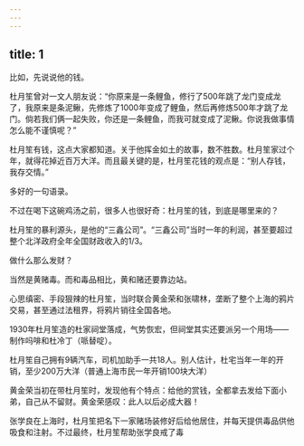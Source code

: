 ```yaml
---
---
---
```

title: 1
---



比如，先说说他的钱。

杜月笙曾对一文人朋友说：“你原来是一条鲤鱼，修行了500年跳了龙门变成龙了，我原来是条泥鳅，先修炼了1000年变成了鲤鱼，然后再修炼500年才跳了龙门。倘若我们俩一起失败，你还是一条鲤鱼，而我可就变成了泥鳅。你说我做事情怎么能不谨慎呢？”



杜月笙有钱，这点大家都知道。关于他挥金如土的故事，数不胜数。杜月笙家过个年，就得花掉近百万大洋。而且最关键的是，杜月笙花钱的观点是：“别人存钱，我存交情。”

多好的一句语录。

不过在喝下这碗鸡汤之前，很多人也很好奇：杜月笙的钱，到底是哪里来的？

杜月笙的暴利源头，是他的“三鑫公司”。“三鑫公司”当时一年的利润，甚至要超过整个北洋政府全年全国财政收入的1/3。

做什么那么发财？

当然是黄赌毒。而和毒品相比，黄和赌还要靠边站。

心思缜密、手段狠辣的杜月笙，当时联合黄金荣和张啸林，垄断了整个上海的鸦片交易，甚至通过法租界，将鸦片销往全国各地。

1930年杜月笙造的杜家祠堂落成，气势恢宏，但祠堂其实还要派另一个用场——制作吗啡和杜冷丁（哌替啶）。

杜月笙自己拥有9辆汽车，司机加助手一共18人。别人估计，杜宅当年一年的开销，至少200万大洋（普通上海市民一年开销100块大洋）



黄金荣当初在带杜月笙时，发现他有个特点：给他的赏钱，全都拿去发给下面小弟，自己从不留财。黄金荣感叹：此人以后必成大器！



张学良在上海时，杜月笙把名下一家赌场装修好后给他居住，并每天提供毒品供他吸食和注射。不过最终，杜月笙帮助张学良戒了毒